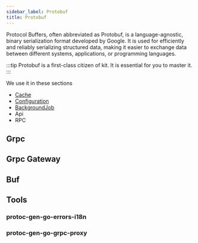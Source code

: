 ```yaml
---
sidebar_label: Protobuf
title: Protobuf
---
```

Protocol Buffers, often abbreviated as Protobuf, is a language-agnostic, binary serialization format developed by Google. It is used for efficiently and reliably serializing structured data, making it easier to exchange data between different systems, applications, or programming languages. 

:::tip
Protobuf is a first-class citizen of kit. It is essential for you to master it.
:::

We use it in these sections
- [Cache](./cache)
- [Configuration](./configuration)
- [BackgroundJob](./background-job)
- Api
- RPC

## Grpc

## Grpc Gateway 

## Buf

## Tools

### protoc-gen-go-errors-i18n

### protoc-gen-go-grpc-proxy